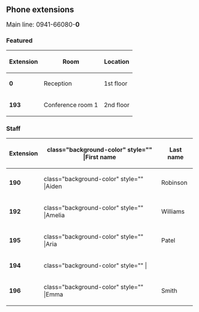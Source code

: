 ==Phone extensions==
<span class="fas fa-phone"></span> <big> Main line: 0941-66080-'''0'''</big>

===Featured===
{| class="wikitable small" style="width:100%;"
! style="width:60px;" |Extension
! class="background-color" |Room
!Location
|-
|'''0'''
|Reception
|1st floor
|-
| style="width:60px;" class="background-color" |'''193'''
| class="background-color" |Conference room 1
|2nd floor
|}

===Staff===
{| class="sortable wikitable" style="width:100%;" 
|-
! style="width:60px;" class="background-color" |Extension
! class="background-color" style="" |First name
!Last name
|-
| style="width:60px;" class="background-color" |'''190'''
| class="background-color" style="" |Aiden
|Robinson
|-
| style="width:60px;" class="background-color" |'''192'''
| class="background-color" style="" |Amelia
|Williams
|-
| style="width:60px;" class="background-color" |'''195'''
| class="background-color" style="" |Aria
|Patel
|-
| style="width:60px;" class="background-color" |'''194'''
| class="background-color" style="" |
|
|-
| style="width:60px;" class="background-color" |'''196'''
| class="background-color" style="" |Emma
|Smith
|}